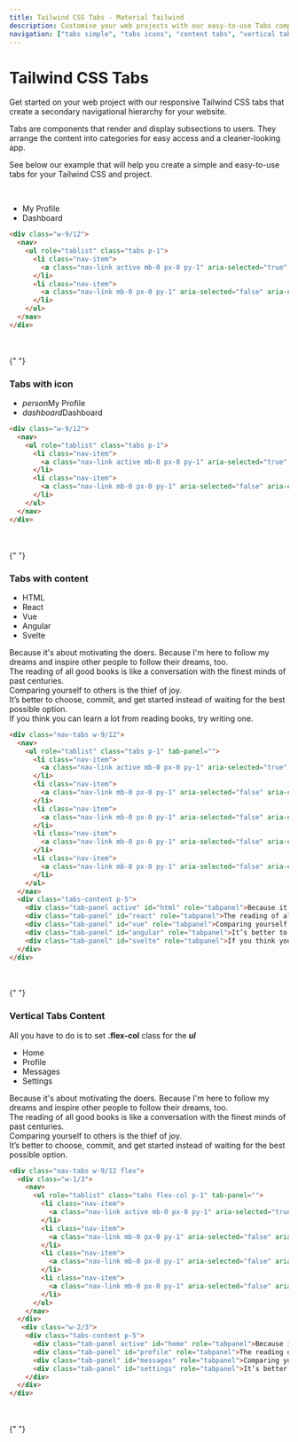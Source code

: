 ```yaml
---
title: Tailwind CSS Tabs - Material Tailwind
description: Customise your web projects with our easy-to-use Tabs component for Tailwind CSS using Material Design guidelines.
navigation: ["tabs simple", "tabs icons", "content tabs", "vertical tabs"]
---
```


# Tailwind CSS Tabs

Get started on your web project with our responsive Tailwind CSS tabs that create a secondary navigational hierarchy for your website.

Tabs are components that render and display subsections to users. They arrange the content into categories for easy access and a cleaner-looking app.

See below our example that will help you create a simple and easy-to-use tabs for your Tailwind CSS and project.

<br />

<ComponentCard id="tabs simple">
<div className="w-1/2">
  <nav>
    <ul role="tablist" className="tabs p-1">
      <li className="nav-item">
        <a className="nav-link active mb-0 px-0 py-1" aria-selected="true">My Profile</a>
      </li>
      <li className="nav-item">
        <a className="nav-link mb-0 px-0 py-1" aria-selected="false">Dashboard</a>
      </li>
    </ul>
  </nav>
</div>
</ComponentCard>

```html showLineNumbers
<div class="w-9/12">
  <nav>
    <ul role="tablist" class="tabs p-1">
      <li class="nav-item">
        <a class="nav-link active mb-0 px-0 py-1" aria-selected="true" aria-controls="myprofile" role="tab">My Profile</a>
      </li>
      <li class="nav-item">
        <a class="nav-link mb-0 px-0 py-1" aria-selected="false" aria-controls="mydashboard" role="tab">Dashboard</a>
      </li>
    </ul>
  </nav>
</div>
```
<br />
<br />
{" "}

### Tabs with icon

<ComponentCard id="tabs icons">
<div className="w-9/12">
  <nav>
    <ul role="tablist" className="tabs p-1">
      <li className="nav-item">
        <a className="nav-link active mb-0 px-0 py-1" aria-selected="true" aria-controls="profile" role="tab"><i className="material-icons text-sm mr-2">person</i>My Profile</a>
      </li>
      <li className="nav-item">
        <a className="nav-link mb-0 px-0 py-1" aria-selected="false" aria-controls="dashboard" role="tab"><i className="material-icons text-sm mr-2">dashboard</i>Dashboard</a>
      </li>
    </ul>
  </nav>
</div>
</ComponentCard>

```html showLineNumbers
<div class="w-9/12">
  <nav>
    <ul role="tablist" class="tabs p-1">
      <li class="nav-item">
        <a class="nav-link active mb-0 px-0 py-1" aria-selected="true" aria-controls="profile" role="tab"><i class="material-icons text-sm mr-2">person</i>My Profile</a>
      </li>
      <li class="nav-item">
        <a class="nav-link mb-0 px-0 py-1" aria-selected="false" aria-controls="dashboard" role="tab"><i class="material-icons text-sm mr-2">dashboard</i>Dashboard</a>
      </li>
    </ul>
  </nav>
</div>
```
<br />
<br />
{" "}

### Tabs with content

<ComponentCard id="content tabs">
<div className="nav-tabs w-9/12">
  <nav>
    <ul role="tablist" className="tabs p-1" tab-panel="">
      <li className="nav-item">
        <a className="nav-link active mb-0 px-0 py-1" aria-selected="true" aria-controls="html" role="tab">HTML</a>
      </li>
      <li className="nav-item">
        <a className="nav-link mb-0 px-0 py-1" aria-selected="false" aria-controls="react" role="tab">React</a>
      </li>
      <li className="nav-item">
        <a className="nav-link mb-0 px-0 py-1" aria-selected="false" aria-controls="vue" role="tab">Vue</a>
      </li>
      <li className="nav-item">
        <a className="nav-link mb-0 px-0 py-1" aria-selected="false" aria-controls="angular" role="tab">Angular</a>
      </li>
      <li className="nav-item">
        <a className="nav-link mb-0 px-0 py-1" aria-selected="false" aria-controls="svelte" role="tab">Svelte</a>
      </li>
    </ul>
  </nav>
  <div className="tabs-content p-5">
    <div className="tab-panel active" id="html" role="tabpanel">Because it's about motivating the doers. Because I'm here to follow my dreams and inspire other people to follow their dreams, too.</div>
    <div className="tab-panel" id="react" role="tabpanel">The reading of all good books is like a conversation with the finest minds of past centuries.</div>
    <div className="tab-panel" id="vue" role="tabpanel">Comparing yourself to others is the thief of joy.</div>
    <div className="tab-panel" id="angular" role="tabpanel">It’s better to choose, commit, and get started instead of waiting for the best possible option.</div>
    <div className="tab-panel" id="svelte" role="tabpanel">If you think you can learn a lot from reading books, try writing one.</div>
  </div>
</div>
</ComponentCard>

```html showLineNumbers
<div class="nav-tabs w-9/12">
  <nav>
    <ul role="tablist" class="tabs p-1" tab-panel="">
      <li class="nav-item">
        <a class="nav-link active mb-0 px-0 py-1" aria-selected="true" aria-controls="html" role="tab">HTML</a>
      </li>
      <li class="nav-item">
        <a class="nav-link mb-0 px-0 py-1" aria-selected="false" aria-controls="react" role="tab">React</a>
      </li>
      <li class="nav-item">
        <a class="nav-link mb-0 px-0 py-1" aria-selected="false" aria-controls="vue" role="tab">Vue</a>
      </li>
      <li class="nav-item">
        <a class="nav-link mb-0 px-0 py-1" aria-selected="false" aria-controls="angular" role="tab">Angular</a>
      </li>
      <li class="nav-item">
        <a class="nav-link mb-0 px-0 py-1" aria-selected="false" aria-controls="svelte" role="tab">Svelte</a>
      </li>
    </ul>
  </nav>
  <div class="tabs-content p-5">
    <div class="tab-panel active" id="html" role="tabpanel">Because it's about motivating the doers. Because I'm here to follow my dreams and inspire other people to follow their dreams, too.</div>
    <div class="tab-panel" id="react" role="tabpanel">The reading of all good books is like a conversation with the finest minds of past centuries.</div>
    <div class="tab-panel" id="vue" role="tabpanel">Comparing yourself to others is the thief of joy.</div>
    <div class="tab-panel" id="angular" role="tabpanel">It’s better to choose, commit, and get started instead of waiting for the best possible option.</div>
    <div class="tab-panel" id="svelte" role="tabpanel">If you think you can learn a lot from reading books, try writing one.</div>
  </div>
</div>
```
<br />
<br />
{" "}

### Vertical Tabs Content

All you have to do is to set **.flex-col** class for the ***ul***
<ComponentCard id="vertical tabs">
<div className="nav-tabs w-9/12 flex">
  <div className="w-1/3">
    <nav>
      <ul role="tablist" className="tabs flex-col p-1" tab-panel="">
        <li className="nav-item">
          <a className="nav-link active mb-0 px-0 py-1" aria-selected="true" aria-controls="home" role="tab">Home</a>
        </li>
        <li className="nav-item">
          <a className="nav-link mb-0 px-0 py-1" aria-selected="false" aria-controls="profile" role="tab">Profile</a>
        </li>
        <li className="nav-item">
          <a className="nav-link mb-0 px-0 py-1" aria-selected="false" aria-controls="messages" role="tab">Messages</a>
        </li>
        <li className="nav-item">
          <a className="nav-link mb-0 px-0 py-1" aria-selected="false" aria-controls="settings" role="tab">Settings</a>
        </li>
      </ul>
    </nav>
  </div>
   <div className="w-2/3">
    <div className="tabs-content p-5">
      <div className="tab-panel active" id="home" role="tabpanel">Because it's about motivating the doers. Because I'm here to follow my dreams and inspire other people to follow their dreams, too.</div>
      <div className="tab-panel" id="profile" role="tabpanel">The reading of all good books is like a conversation with the finest minds of past centuries.</div>
      <div className="tab-panel" id="messages" role="tabpanel">Comparing yourself to others is the thief of joy.</div>
      <div className="tab-panel" id="settings" role="tabpanel">It’s better to choose, commit, and get started instead of waiting for the best possible option.</div>
    </div>
  </div>
</div>
</ComponentCard>

```html showLineNumbers
<div class="nav-tabs w-9/12 flex">
  <div class="w-1/3">
    <nav>
      <ul role="tablist" class="tabs flex-col p-1" tab-panel="">
        <li class="nav-item">
          <a class="nav-link active mb-0 px-0 py-1" aria-selected="true" aria-controls="html" role="tab">Home</a>
        </li>
        <li class="nav-item">
          <a class="nav-link mb-0 px-0 py-1" aria-selected="false" aria-controls="react" role="tab">Profile</a>
        </li>
        <li class="nav-item">
          <a class="nav-link mb-0 px-0 py-1" aria-selected="false" aria-controls="vue" role="tab">Messages</a>
        </li>
        <li class="nav-item">
          <a class="nav-link mb-0 px-0 py-1" aria-selected="false" aria-controls="angular" role="tab">Settings</a>
        </li>
      </ul>
    </nav>
  </div>
   <div class="w-2/3">
    <div class="tabs-content p-5">
      <div class="tab-panel active" id="home" role="tabpanel">Because it's about motivating the doers. Because I'm here to follow my dreams and inspire other people to follow their dreams, too.</div>
      <div class="tab-panel" id="profile" role="tabpanel">The reading of all good books is like a conversation with the finest minds of past centuries.</div>
      <div class="tab-panel" id="messages" role="tabpanel">Comparing yourself to others is the thief of joy.</div>
      <div class="tab-panel" id="settings" role="tabpanel">It’s better to choose, commit, and get started instead of waiting for the best possible option.</div>
    </div>
  </div>
</div>
```
<br />
<br />
{" "}